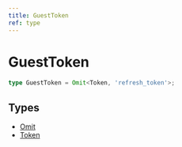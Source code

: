 ```yaml
---
title: GuestToken
ref: type
---
```


# GuestToken

```ts
type GuestToken = Omit<Token, 'refresh_token'>;
```

## Types

- [Omit](https://www.typescriptlang.org/docs/handbook/utility-types.html#omittype-keys)
- [Token](/references/token)
